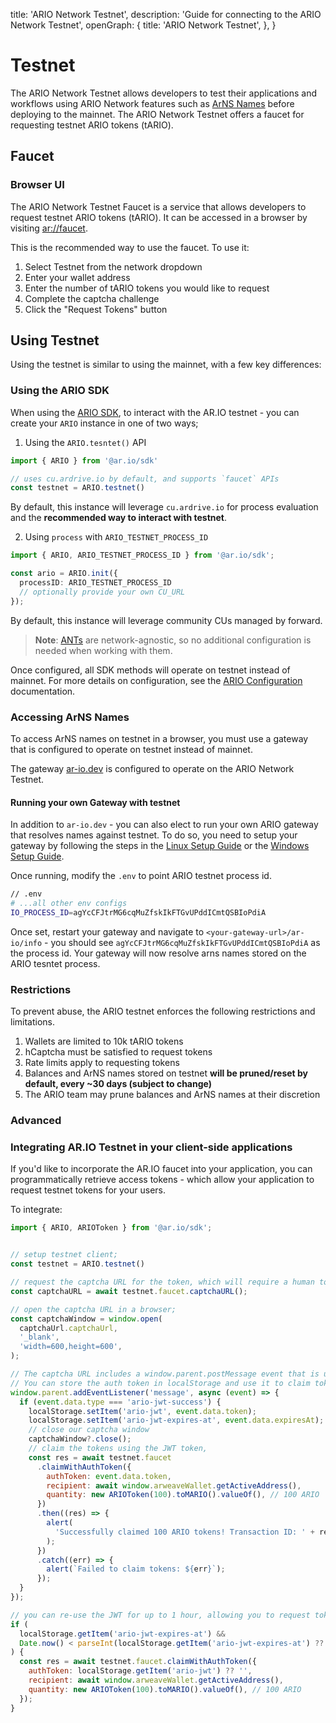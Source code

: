 
  title: 'ARIO Network Testnet',
  description: 'Guide for connecting to the ARIO Network Testnet',
  openGraph: {
    title: 'ARIO Network Testnet',
  },
}

<HeroPattern />

# Testnet

The ARIO Network Testnet allows developers to test their applications and workflows using ARIO Network features such as [ArNS Names](/arns) before deploying to the mainnet. The ARIO Network Testnet offers a faucet for requesting testnet ARIO tokens (tARIO).

## Faucet

### Browser UI

The ARIO Network Testnet Faucet is a service that allows developers to request testnet ARIO tokens (tARIO). It can be accessed in a browser by visiting [ar://faucet](https://faucet.arweave.net).

This is the recommended way to use the faucet. To use it:

1. Select Testnet from the network dropdown
2. Enter your wallet address
3. Enter the number of tARIO tokens you would like to request
4. Complete the captcha challenge
5. Click the "Request Tokens" button

## Using Testnet

Using the testnet is similar to using the mainnet, with a few key differences:

### Using the ARIO SDK

When using the [ARIO SDK](/ar-io-sdk), to interact with the AR.IO testnet - you can create your `ARIO` instance in one of two ways;

1. Using the `ARIO.tesntet()` API

```typescript
import { ARIO } from '@ar.io/sdk'

// uses cu.ardrive.io by default, and supports `faucet` APIs
const testnet = ARIO.testnet()
```

By default, this instance will leverage `cu.ardrive.io` for process evaluation and the **recommended way to interact with testnet**.

2. Using `process` with `ARIO_TESTNET_PROCESS_ID`

```typescript
import { ARIO, ARIO_TESTNET_PROCESS_ID } from '@ar.io/sdk';

const ario = ARIO.init({
  processID: ARIO_TESTNET_PROCESS_ID
  // optionally provide your own CU_URL
});
```

By default, this instance will leverage community CUs managed by forward.

> **Note**: [ANTs](/arns#arweave-name-token-ant) are network-agnostic, so no additional configuration is needed when working with them.

Once configured, all SDK methods will operate on testnet instead of mainnet. For more details on configuration, see the [ARIO Configuration](/ar-io-sdk/ario/configuration) documentation.

### Accessing ArNS Names

To access ArNS names on testnet in a browser, you must use a gateway that is configured to operate on testnet instead of mainnet.

The gateway [ar-io.dev](https://ar-io.dev) is configured to operate on the ARIO Network Testnet.

#### Running your own Gateway with testnet

In addition to `ar-io.dev` - you can also elect to run your own ARIO gateway that resolves names against testnet. To do so, you need to setup your gateway by following the steps in the [Linux Setup Guide](/gateways/linux-setup) or the [Windows Setup Guide](/gateways/windows-setup).

Once running, modify the `.env` to point ARIO testnet process id.

```bash
// .env
# ...all other env configs
IO_PROCESS_ID=agYcCFJtrMG6cqMuZfskIkFTGvUPddICmtQSBIoPdiA
```

Once set, restart your gateway and navigate to `<your-gateway-url>/ar-io/info` - you should see `agYcCFJtrMG6cqMuZfskIkFTGvUPddICmtQSBIoPdiA` as the process id. Your gateway will now resolve arns names stored on the ARIO tesntet process.

### Restrictions

To prevent abuse, the ARIO testnet enforces the following restrictions and limitations.

1. Wallets are limited to 10k tARIO tokens
1. hCaptcha must be satisfied to request tokens
1. Rate limits apply to requesting tokens
1. Balances and ArNS names stored on testnet **will be pruned/reset by default, every ~30 days (subject to change)**
1. The ARIO team may prune balances and ArNS names at their discretion

### Advanced 

### Integrating AR.IO Testnet in your client-side applications

If you'd like to incorporate the AR.IO faucet into your application, you can programmatically retrieve access tokens - which allow your application to request testnet tokens for your users.

To integrate:

```js
import { ARIO, ARIOToken } from '@ar.io/sdk';


// setup testnet client;
const testnet = ARIO.testnet()

// request the captcha URL for the token, which will require a human to solve
const captchaURL = await testnet.faucet.captchaURL();

// open the captcha URL in a browser;
const captchaWindow = window.open(
  captchaUrl.captchaUrl,
  '_blank',
  'width=600,height=600',
);

// The captcha URL includes a window.parent.postMessage event that is used to send the auth token to the parent window.
// You can store the auth token in localStorage and use it to claim tokens for the duration of the auth token's expiration (default 1 hour).
window.parent.addEventListener('message', async (event) => {
  if (event.data.type === 'ario-jwt-success') {
    localStorage.setItem('ario-jwt', event.data.token);
    localStorage.setItem('ario-jwt-expires-at', event.data.expiresAt);
    // close our captcha window
    captchaWindow?.close();
    // claim the tokens using the JWT token, 
    const res = await testnet.faucet
      .claimWithAuthToken({
        authToken: event.data.token,
        recipient: await window.arweaveWallet.getActiveAddress(),
        quantity: new ARIOToken(100).toMARIO().valueOf(), // 100 ARIO
      })
      .then((res) => {
        alert(
          'Successfully claimed 100 ARIO tokens! Transaction ID: ' + res.id,
        );
      })
      .catch((err) => {
        alert(`Failed to claim tokens: ${err}`);
      });
  }
});

// you can re-use the JWT for up to 1 hour, allowing you to request tokens for multiple wallets without having to satisfy the catpcha multiple times
if (
  localStorage.getItem('ario-jwt-expires-at') &&
  Date.now() < parseInt(localStorage.getItem('ario-jwt-expires-at') ?? '0')
) {
  const res = await testnet.faucet.claimWithAuthToken({
    authToken: localStorage.getItem('ario-jwt') ?? '',
    recipient: await window.arweaveWallet.getActiveAddress(),
    quantity: new ARIOToken(100).toMARIO().valueOf(), // 100 ARIO
  });
}
```


